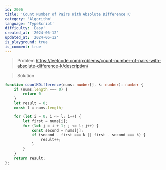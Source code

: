 ```yaml
---
id: 2006
title: 'Count Number of Pairs With Absolute Difference K'
category: 'Algorithm'
language: 'TypeScript'
difficulty: 'Easy'
created_at: '2024-06-12'
updated_at: '2024-06-12'
is_playground: true
is_comment: true
---
```


> Problem
https://leetcode.com/problems/count-number-of-pairs-with-absolute-difference-k/description/

> Solution

``` typescript
function countKDifference(nums: number[], k: number): number {
    if (nums.length === 0) {
        return 0
    }
    let result = 0;
    const l = nums.length;

    for (let i = 0; i <= l; i++) {
        let first = nums[i];
        for (let j = i + 1; j <= l; j++) {
            const second = nums[j];
            if (second - first === k || first - second === k) {
                result++;
            }
        }
    }
    return result;
};
```
